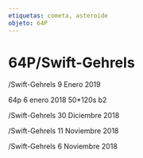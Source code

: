 ```yaml
---
etiquetas: cometa, asteroide
objeto: 64P
---
```


# 64P/Swift-Gehrels

<Imagen
  src="registro/64P_20190109_5_64p_20190109_i88.jpg"
  fecha="20190109"
/>

/Swift-Gehrels 9 Enero 2019

<Imagen
  src="registro/64P_20180106_4_64p_20190106_i88.jpg"
  fecha="20180106"
/>

64p 6 enero 2018 50*120s b2

<Imagen
  src="registro/64P_20181230_3_64p_20181230_I88.jpg"
  fecha="20181230"
/>

/Swift-Gehrels 30 Diciembre 2018

<Imagen
  src="registro/64P_20181111_2_64p_20181111_i88.jpg"
  fecha="20181111"
/>

/Swift-Gehrels 11 Noviembre 2018

<Imagen
  src="registro/64P_20181106_1_64p_20181106_i88.png"
  fecha="20181106"
/>

/Swift-Gehrels 6 Noviembre 2018